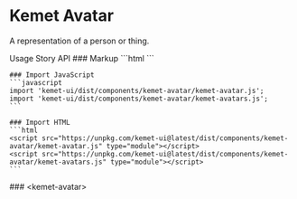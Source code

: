 
<Meta of={AvatarStories} />

# Kemet Avatar

A representation of a person or thing.

<kemet-tabs panel-effect="stacked" divider>
  <kemet-tab slot="tab">Usage</kemet-tab>
  <kemet-tab slot="tab">Story</kemet-tab>
  <kemet-tab slot="tab">API</kemet-tab>
  <kemet-tab-panel slot="panel">
    ### Markup
    ```html
    <kemet-avatar initials="KU"></kemet-avatar>
    ```

    ### Import JavaScript
    ```javascript
    import 'kemet-ui/dist/components/kemet-avatar/kemet-avatar.js';
    import 'kemet-ui/dist/components/kemet-avatar/kemet-avatars.js';
    ```

    ### Import HTML
    ```html
    <script src="https://unpkg.com/kemet-ui@latest/dist/components/kemet-avatar/kemet-avatar.js" type="module"></script>
    <script src="https://unpkg.com/kemet-ui@latest/dist/components/kemet-avatar/kemet-avatars.js" type="module"></script>
    ```
  </kemet-tab-panel>
  <kemet-tab-panel slot="panel">
    <Canvas of={AvatarStories.Standard} />
    <ArgsTable story={PRIMARY_STORY} />
  </kemet-tab-panel>
  <kemet-tab-panel slot="panel">
    ### &lt;kemet-avatar&gt;
    <ArgsTable of="kemet-avatar" />
  </kemet-tab-panel>
</kemet-tabs>
